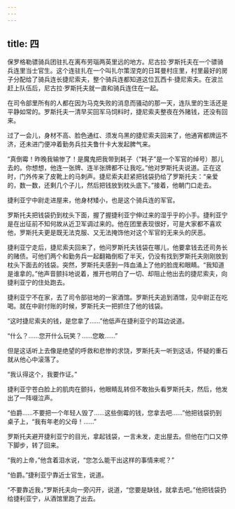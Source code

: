 ```yaml
---
---
---
```

title: 四
---



保罗格勒骠骑兵团驻扎在离布劳瑙两英里远的地方。尼古拉·罗斯托夫在一个骠骑兵连里当士官生。这个连驻扎在一个叫扎尔策涅克的日耳曼村庄里，村里最好的房子分配给了骑兵连长捷尼索夫，整个骑兵连都知道这位瓦西卡·捷尼索夫。在波兰赶上队伍后，尼古拉·罗斯托夫就一直和骑兵连住在一起。

在司令部里所有的人都在因为马克失败的消息而骚动的那一天，连队里的生活还是平静如常的。罗斯托夫一清早买回军马饲料时，捷尼索夫整夜在外赌钱，还没有回来。

过了一会儿，身材不高、脸色通红、须发乌黑的捷尼索夫回来了，他通宵都牌运不济，还未进门便冲着勤务兵拉夫鲁什卡大发起脾气来。

“真倒霉！昨晚我输惨了！是魔鬼把我带到耗子（“耗子”是一个军官的绰号）那儿去的。你想想，他连一张牌、连半张牌都不让我吃。”他对罗斯托夫说道。正在这时，门外传来了皮靴上的马刺声。捷尼索夫赶紧把钱袋扔给了罗斯托夫：“亲爱的，数一数，还剩几个子儿，然后把钱放到枕头底下。”接着，他朝门口走去。

捷利亚宁中尉走进屋来，他身材矮小，也是这个骑兵连的军官。

罗斯托夫把钱袋扔到枕头下面，握了握捷利亚宁伸过来的湿乎乎的小手。捷利亚宁是在出征前不知何故从近卫军调过来的。他在团里表现很好，可是大家都不喜欢他，罗斯托夫更是既无法克服、又无法掩饰他对这个军官的无来头的厌恶。

捷利亚宁走后，捷尼索夫回来了，他问罗斯托夫钱袋在哪儿，他要拿钱去还司务长的赌债。可他们两个和勤务兵一起翻箱倒柜了半天，仍没有找到罗斯托夫刚刚放到枕头下面去的钱袋。突然，罗斯托夫感到一阵血涌上了他的脸庞和眼睛。“我知道是谁拿的。”他声音颤抖地说着，推开也明白了一切、却阻止他出去的捷尼索夫，向捷利亚宁的住处跑去。

捷利亚宁不在家，去了司令部驻地的一家酒馆。罗斯托夫追到酒馆，见中尉正在吃喝。就在中尉付账的时候，罗斯托夫一把抓住了他的钱袋。

“这时捷尼索夫的钱，是您拿了……”他低声在捷利亚宁的耳边说道。

“什么？……您开什么玩笑？……您敢……”

但是这话听上去像是绝望的呼救和悲惨的求饶，罗斯托夫一听到这话，怀疑的重石就从他心中滚落了。

“我认得这个，我要作证。”

捷利亚宁苍白脸上的肌肉在颤抖，他眼睛乱转但不敢抬头看罗斯托夫，然后，他发出了一阵啜泣声。

“伯爵……不要把一个年轻人毁了……这些倒霉的钱，您拿去吧……”他把钱袋扔到桌子上，“我有年老的父母！……”

罗斯托夫避开捷利亚宁的目光，拿起钱袋，一言未发，走出屋去。但他在门口又停下脚步，转了回来。

“我的上帝，”他含着泪水说，“您怎么能干出这样的事情来呢？”

“伯爵。”捷利亚宁靠近士官生，说道。

“不要靠近我，”罗斯托夫向一旁闪开，说道，“您要是缺钱，就拿去吧。”他把钱袋扔给捷利亚宁，从酒馆里跑了出去。